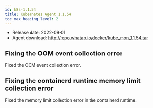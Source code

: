 ```yaml
---
id: k8s-1.1.54
title: Kubernetes Agent 1.1.54
toc_max_heading_level: 2
---
```



-   Release date: 2022-09-01
-   Agent download: http://repo.whatap.io/docker/kube_mon_1.1.54.tar

## Fixing the OOM event collection error

Fixed the OOM event collection error.

## Fixing the containerd runtime memory limit collection error

Fixed the memory limit collection error in the containerd runtime.
